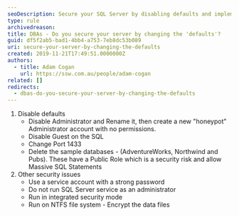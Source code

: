 ```yaml
---
seoDescription: Secure your SQL Server by disabling defaults and implementing best practices such as strong passwords and integrated security.
type: rule
archivedreason:
title: DBAs - Do you secure your server by changing the 'defaults'?
guid: df5f2ab5-bad1-4bb4-a753-7eb8dc53b089
uri: secure-your-server-by-changing-the-defaults
created: 2019-11-21T17:49:51.0000000Z
authors:
  - title: Adam Cogan
    url: https://ssw.com.au/people/adam-cogan
related: []
redirects:
  - dbas-do-you-secure-your-server-by-changing-the-defaults
---
```


1. Disable defaults
   - Disable Administrator and Rename it, then create a new "honeypot" Administrator account with no permissions.
   - Disable Guest on the SQL
   - Change Port 1433
   - Delete the sample databases - (AdventureWorks, Northwind and Pubs). These have a Public Role which is a security risk and allow Massive SQL Statements
2. Other security issues
   - Use a service account with a strong password
   - Do not run SQL Server service as an administrator
   - Run in integrated security mode
   - Run on NTFS file system - Encrypt the data files
